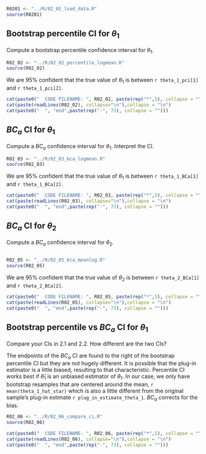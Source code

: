 ```r
R0201 <- "../R/02_01_load_data.R"
source(R0201)
```

## Bootstrap percentile CI for $\theta_1$

Compute a bootstrap percentile confidence interval for $\theta_1$.

```r
R02_02 <- "../R/02_02_percentile_logmean.R"
source(R02_02)
```

We are 95% confident that the true value of $\theta_1$ is between `r theta_1_pci[1]` and `r theta_1_pci[2]`.

```r
cat(paste0("  CODE FILENAME: ", R02_02, paste(rep("*",5), collapse = "")))
cat(paste(readLines(R02_02), collapse="\n"),collapse = "\n")
cat(paste0("  ", "end",paste(rep("-", 73), collapse = "")))
```



## $BC_a$ CI for $\theta_1$

Compute a $BC_a$ confidence interval for $\theta_1$. Interpret the CI.

```r
R02_03 <- "../R/02_03_bca_logmean.R"
source(R02_03)
```

We are 95% confident that the true value of $\theta_1$ is between `r theta_1_BCa[1]` and `r theta_1_BCa[2]`.

```r
cat(paste0("  CODE FILENAME: ", R02_03, paste(rep("*",5), collapse = "")))
cat(paste(readLines(R02_03), collapse="\n"),collapse = "\n")
cat(paste0("  ", "end",paste(rep("-", 73), collapse = "")))
```

## $BC_a$ CI for $\theta_2$

Compute a $BC_a$ confidence interval for $\theta_2$.

```r

```

```r
R02_05 <- "../R/02_05_bca_meanlog.R"
source(R02_05)
```

We are 95% confident that the true value of $\theta_2$ is between `r theta_2_BCa[1]` and `r theta_2_BCa[2]`.

```r
cat(paste0("  CODE FILENAME: ", R02_05, paste(rep("*",5), collapse = "")))
cat(paste(readLines(R02_05), collapse="\n"),collapse = "\n")
cat(paste0("  ", "end",paste(rep("-", 73), collapse = "")))
```



## Bootstrap percentile vs $BC_a$ CI for $\theta_1$

Compare your CIs in 2.1 and 2.2. How different are the two CIs?

The endpoints of the $BC_a$ CI are found to the right of the bootstrap percentile CI but they are not hugely different. It is possible that the plug-in estimator is a little biased, resulting to that characteristic. Percentile CI works best if $\hat \theta_1$ is an unbiased estimator of $\theta_1$. In our case, we only have bootstrap resamples that are centered around the mean, `r mean(theta_1_hat_star)` which is also a little different from the original sample's plug-in estimate `r plug_in_estimate_theta_1`. $BC_a$ corrects for the bias.

```r
R02_06 <- "../R/02_06_compare_ci.R"
source(R02_06)
```


```r
cat(paste0("  CODE FILENAME: ", R02_06, paste(rep("*",5), collapse = "")))
cat(paste(readLines(R02_06), collapse="\n"),collapse = "\n")
cat(paste0("  ", "end",paste(rep("-", 73), collapse = "")))
```